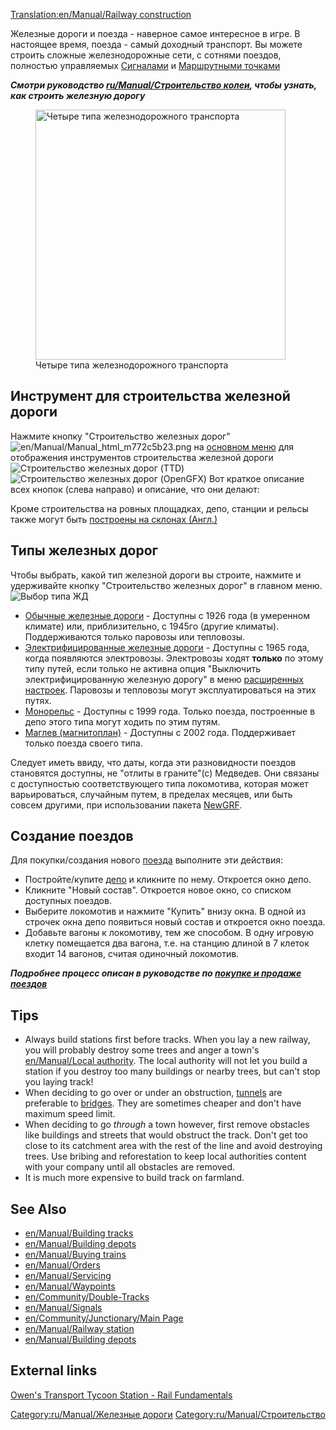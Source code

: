 [[Translation:en/Manual/Railway construction]]
{{ru/Перевод|en/Manual/Railway construction|0}}
{{ru/Manual/Оглавление}}

Железные дороги и поезда - наверное самое интересное в игре.  В настоящее время, поезда - самый доходный транспорт. Вы можете строить сложные железнодорожные сети, с сотнями поездов, полностью управляемых [[ru/Manual/Сигналы|Сигналами]] и [[en/Manual/Waypoints|Маршрутными точками]]  

'''''Смотри руководство [[ru/Manual/Строительство колеи]], чтобы узнать, как строить железную дорогу '''''


[[File:en/Manual/4 Types of railway.png|thumb|none|400px|Четыре типа железнодорожного транспорта]]

==Инструмент для строительства железной дороги==
Нажмите кнопку "Строительство железных дорог" [[File:en/Manual/Manual html m772c5b23.png]] на [[ru/Manual/Интерфейс игры#the-menu-bar|основном меню]] для отображения инструментов строительства железной дороги
[[File:en/Manual/Railroad ConstructionTTD.png|none|frame|Строительство железных дорог (TTD)]]
[[File:en/Manual/Railroad ConstructionOGFX.png|none|frame|Строительство железных дорог (OpenGFX)]]
Вот краткое описание всех кнопок (слева направо) и описание, что они делают:
{{en/Manual/Railway toolbar overview}}

Кроме строительства на ровных площадках, депо, станции и рельсы также могут быть [[en/Archive/Manual/Settings/Build on slopes|построены на склонах (Англ.)]]

==Типы железных дорог==
Чтобы выбрать, какой тип железной дороги вы строите, нажмите и удерживайте кнопку "Строительство железных дорог" в главном меню.
[[File:ru/Rwselection.jpeg|none|frame|Выбор типа ЖД]]
* [[ru/Manual/Base Set/Железные дороги|Обычные железные дороги]] - Доступны с 1926 года (в умеренном климате) или, приблизительно, с 1945го (другие климаты). Поддерживаются только паровозы или тепловозы.
* [[ru/Manual/Base Set/Электрифицированные железные дороги|Электрифицированные железные дороги]] - Доступны с 1965 года, когда появляются электровозы. Электровозы ходят '''только''' по этому типу путей, если только не активна опция "Выключить электрифицированную железную дорогу" в меню [[ru/Archive/Manual/Settings/Расширенные настройки|расширенных настроек]]. Паровозы и тепловозы могут эксплуатироваться на этих путях. 
* [[ru/Manual/Base Set/Монорельс|Монорельс]] - Доступны с 1999 года. Только поезда, построенные в депо этого типа могут ходить по этим путям.
* [[ru/Manual/Base Set/Магнитоплан|Маглев (магнитоплан)]] - Доступны с 2002 года. Поддерживает только поезда своего типа. 

Следует иметь ввиду, что даты, когда эти разновидности поездов становятся доступны, не "отлиты в граните"(с) Медведев. Они связаны с доступностью соответствующего типа локомотива, которая может варьироваться, случайным путем, в пределах месяцев, или быть совсем другими, при использовании пакета [[ru/Manual/NewGRF|NewGRF]].

==Создание поездов==
Для покупки/создания нового [[ru/Manual/Поезда|поезда]] выполните эти действия:
*Постройте/купите [[ru/Manual/Депо|депо]] и кликните по нему. Откроется окно депо.
*Кликните "Новый состав". Откроется новое окно, со списком доступных поездов.
*Выберите локомотив и нажмите "Купить" внизу окна. В одной из строчек окна депо появиться новый состав и откроется окно поезда.
*Добавьте вагоны к локомотиву, тем же способом. В одну игровую клетку помещается два вагона, т.е. на станцию длиной в 7 клеток входит 14 вагонов, считая одиночный локомотив.


''''' Подробнее процесс описан в руководстве по [[ru/Manual/Покупка и продажа поездов|покупке и продаже поездов]] '''''

==Tips==
* Always build stations first before tracks. When you lay a new railway, you will probably destroy some trees and anger a town's [[en/Manual/Local authority]]. The local authority will not let you build a station if you destroy too many buildings or nearby trees, but can't stop you laying track!
* When deciding to go over or under an obstruction, [[en/Manual/Tunnels|tunnels]] are preferable to [[en/Manual/Bridges|bridges]]. They are sometimes cheaper and don't have maximum speed limit.
* When deciding to go ''through'' a town however, first remove obstacles like buildings and streets that would obstruct the track. Don't get too close to its catchment area with the rest of the line and avoid destroying trees. Use bribing and reforestation to keep local authorities content with your company until all obstacles are removed.
* It is much more expensive to build track on farmland.

==See Also==
*[[en/Manual/Building tracks]]
*[[en/Manual/Building depots]]
*[[en/Manual/Buying trains]]
*[[en/Manual/Orders]]
*[[en/Manual/Servicing]]
*[[en/Manual/Waypoints]]
*[[en/Community/Double-Tracks]]
*[[en/Manual/Signals]]
*[[en/Community/Junctionary/Main Page]]
*[[en/Manual/Railway station]]
*[[en/Manual/Building depots]]


[[Category:ru/Manual/Железные дороги]]

==External links==
[http://www.transporttycoon.net/rail Owen's Transport Tycoon Station - Rail Fundamentals]

[[Category:ru/Manual/Строительство]]